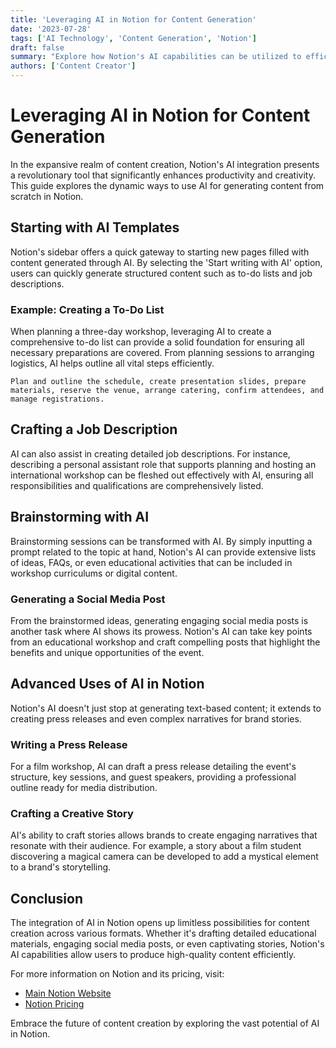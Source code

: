 ```yaml
---
title: 'Leveraging AI in Notion for Content Generation'
date: '2023-07-28'
tags: ['AI Technology', 'Content Generation', 'Notion']
draft: false
summary: "Explore how Notion's AI capabilities can be utilized to efficiently generate content for various purposes, from to-do lists to job descriptions."
authors: ['Content Creator']
---
```


# Leveraging AI in Notion for Content Generation

In the expansive realm of content creation, Notion's AI integration presents a revolutionary tool that significantly enhances productivity and creativity. This guide explores the dynamic ways to use AI for generating content from scratch in Notion.

## Starting with AI Templates

Notion's sidebar offers a quick gateway to starting new pages filled with content generated through AI. By selecting the 'Start writing with AI' option, users can quickly generate structured content such as to-do lists and job descriptions.

### Example: Creating a To-Do List

When planning a three-day workshop, leveraging AI to create a comprehensive to-do list can provide a solid foundation for ensuring all necessary preparations are covered. From planning sessions to arranging logistics, AI helps outline all vital steps efficiently.

```plaintext
Plan and outline the schedule, create presentation slides, prepare materials, reserve the venue, arrange catering, confirm attendees, and manage registrations.
```

## Crafting a Job Description

AI can also assist in creating detailed job descriptions. For instance, describing a personal assistant role that supports planning and hosting an international workshop can be fleshed out effectively with AI, ensuring all responsibilities and qualifications are comprehensively listed.

## Brainstorming with AI

Brainstorming sessions can be transformed with AI. By simply inputting a prompt related to the topic at hand, Notion's AI can provide extensive lists of ideas, FAQs, or even educational activities that can be included in workshop curriculums or digital content.

### Generating a Social Media Post

From the brainstormed ideas, generating engaging social media posts is another task where AI shows its prowess. Notion's AI can take key points from an educational workshop and craft compelling posts that highlight the benefits and unique opportunities of the event.

## Advanced Uses of AI in Notion

Notion's AI doesn't just stop at generating text-based content; it extends to creating press releases and even complex narratives for brand stories.

### Writing a Press Release

For a film workshop, AI can draft a press release detailing the event's structure, key sessions, and guest speakers, providing a professional outline ready for media distribution.

### Crafting a Creative Story

AI's ability to craft stories allows brands to create engaging narratives that resonate with their audience. For example, a story about a film student discovering a magical camera can be developed to add a mystical element to a brand's storytelling.

## Conclusion

The integration of AI in Notion opens up limitless possibilities for content creation across various formats. Whether it's drafting detailed educational materials, engaging social media posts, or even captivating stories, Notion's AI capabilities allow users to produce high-quality content efficiently.

For more information on Notion and its pricing, visit:

- [Main Notion Website](https://www.notion.so)
- [Notion Pricing](https://www.notion.so/pricing)

Embrace the future of content creation by exploring the vast potential of AI in Notion.
